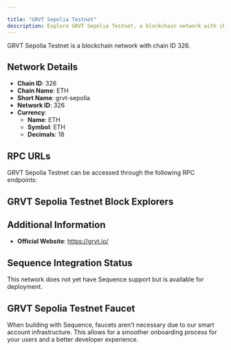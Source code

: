 ```yaml
---

title: "GRVT Sepolia Testnet"
description: Explore GRVT Sepolia Testnet, a blockchain network with chain ID 326. Learn about its native currency, ETH, and how to interact with the network.
---
```




GRVT Sepolia Testnet is a blockchain network with chain ID 326.

## Network Details

- **Chain ID**: 326
- **Chain Name**: ETH
- **Short Name**: grvt-sepolia
- **Network ID**: 326
- **Currency**: 
  - **Name**: ETH
  - **Symbol**: ETH
  - **Decimals**: 18

## RPC URLs

GRVT Sepolia Testnet can be accessed through the following RPC endpoints:



## GRVT Sepolia Testnet Block Explorers



## Additional Information

- **Official Website**: https://grvt.io/

## Sequence Integration Status

This network does not yet have Sequence support but is available for deployment.

## GRVT Sepolia Testnet Faucet

When building with Sequence, faucets aren't necessary due to our smart account infrastructure. This allows for a smoother onboarding process for your users and a better developer experience.
